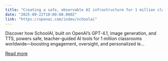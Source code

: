 ```yaml
---
title: "Creating a safe, observable AI infrastructure for 1 million classrooms"
date: "2025-09-22T10:00:00.000Z"
link: "https://openai.com/index/schoolai"
---
```


Discover how SchoolAI, built on OpenAI’s GPT-4.1, image generation, and TTS, powers safe, teacher-guided AI tools for 1 million classrooms worldwide—boosting engagement, oversight, and personalized le...

[Read more](https://openai.com/index/schoolai)
